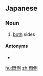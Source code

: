 ==Japanese==
{{ja-kanjitab|りょう|かわ|k2=がわ|r=y|yomi=j}}

===Noun===
{{ja-noun|りょうがわ|kyu=兩側}}

# [[both]] sides

====Antonyms====
* {{ja-r|片側|かたがわ}}

[[hu:両側]]
[[zh:両側]]